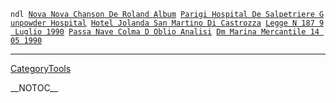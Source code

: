  ndl <a href= http://paxu4.org/9029170/nova-nova-chanson-de-roland-album.html >Nova Nova Chanson De Roland Album</a> <a href= http://paxu4.org/2465573/parigi-hospital-de-salpetriere-gunpowder-hospital.html >Parigi Hospital De Salpetriere Gunpowder Hospital</a> <a href= http://paxu4.org/752244/hotel-jolanda-san-martino-di-castrozza.html >Hotel Jolanda San Martino Di Castrozza</a> <a href= http://paxu4.org/4430558/legge-n-187-9-luglio-1990.html >Legge N 187 9 Luglio 1990</a> <a href= http://paxu4.org/2465573/passa-nave-colma-d-oblio-analisi.html >Passa Nave Colma D Oblio Analisi</a> <a href= http://paxu4.org/7880630/dm-marina-mercantile-14-05-1990.html >Dm Marina Mercantile 14 05 1990</a>
----
[[CategoryTools]]

__NOTOC__
